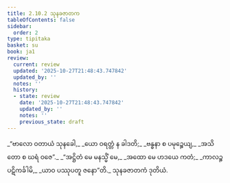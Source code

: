 ```yaml
---
title: 2.10.2 သုနခဇာတက
tableOfContents: false
sidebar:
  order: 2
type: tipitaka
basket: su
book: ja1
review:
  current: review
  updated: '2025-10-27T21:48:43.747842'
  updated_by: ''
  notes: ''
  history:
  - state: review
    date: '2025-10-27T21:48:43.747842'
    updated_by: ''
    notes: ''
    previous_state: draft
---
```



<ReviewStatus review={frontmatter.review} showDetails={true} />

<HypothesisAnnotation frontmatter={frontmatter} />

<DynamicBreadcrumb />

<Division number="184" book="ja1" e="ch" v="22" p="67">

<Paragraph number="638" type="verses" book="ja1">
_“ဗာလော ဝတာယံ သုနခေါ,_  
_ယော ဝရတ္တံ န ခါဒတိ;_  
_ဗန္ဓနာ စ ပမုဉ္စေယျ,_  
_အသိတော စ ဃရံ ဝဇေ”._  

</Paragraph>

</Division>
<Division number="185" book="ja1" e="ch" v="22" p="68">

<Paragraph number="639" type="verses" book="ja1">
_“အဋ္ဌိတံ မေ မနသ္မိံ မေ,_  
_အထော မေ ဟဒယေ ကတံ;_  
_ကာလဉ္စ ပဋိကင်္ခါမိ,_  
_ယာဝ ပဿုပတူ ဇနော”တိ._  


</Paragraph>
</Division>

<Paragraph number="640" type="center" book="ja1">
သုနခဇာတကံ ဒုတိယံ.
</Paragraph>